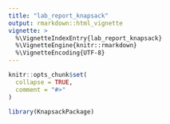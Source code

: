 ```yaml
---
title: "lab_report_knapsack"
output: rmarkdown::html_vignette
vignette: >
  %\VignetteIndexEntry{lab_report_knapsack}
  %\VignetteEngine{knitr::rmarkdown}
  %\VignetteEncoding{UTF-8}
---
```


```r
knitr::opts_chunk$set(
  collapse = TRUE,
  comment = "#>"
)
```

```r
library(KnapsackPackage)
```
